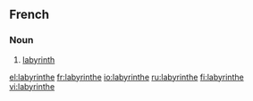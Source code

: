 ==French==

===Noun===
{{fr-noun|m}}

# [[labyrinth]]

[[el:labyrinthe]]
[[fr:labyrinthe]]
[[io:labyrinthe]]
[[ru:labyrinthe]]
[[fi:labyrinthe]]
[[vi:labyrinthe]]